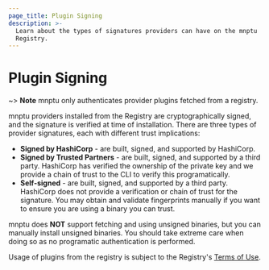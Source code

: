 ```yaml
---
page_title: Plugin Signing
description: >-
  Learn about the types of signatures providers can have on the mnptu
  Registry.
---
```


<!-- THIS PAGED IS LINKED TO IN THE CLI -->

# Plugin Signing

~> **Note** mnptu only authenticates provider plugins fetched from a registry.

mnptu providers installed from the Registry are cryptographically signed, and the signature is verified at time of installation. There are three types of provider signatures, each with different trust implications:

* **Signed by HashiCorp** - are built, signed, and supported by HashiCorp.
* **Signed by Trusted Partners** - are built, signed, and supported by a third party. HashiCorp has
  verified the ownership of the private key and we provide a chain of trust to the CLI to verify this
  programatically.
* **Self-signed** - are built, signed, and supported by a third party. HashiCorp does not provide a
  verification or chain of trust for the signature. You may obtain and validate fingerprints manually
  if you want to ensure you are using a binary you can trust.

mnptu does **NOT** support fetching and using unsigned binaries, but you can manually install
unsigned binaries. You should take extreme care when doing so as no programatic authentication is performed.

Usage of plugins from the registry is subject to the Registry's [Terms of Use](https://registry.mnptu.io/terms).
